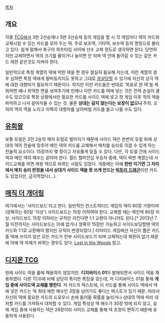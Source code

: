 [[목차]]

== 개요 ==
각종 [[TCG]]에서 3판 2선승제나 5판 3선승제 등의 게임을 할 시 각 게임마다 덱의 카드와 교체시킬 수 있는 카드를 모아 두는 덱. 주로 보조덱, 기타덱, 보수덱 등의 명칭으로 불리고 있다. 쉽게 말해서 축구의 하프타임 사이에 선수 교체 정도로 생각하면 된다. 당연하지만 교체하면서 덱의 크기를 줄이거나 늘이면 안 되며 덱 안에 들어갈 수 있는 같은 카드 제한 같은것도 지켜야 한다.

일반적으로 특정 계열의 덱에 약한 덱을 짠 경우 절실히 필요해 지는데, 이런 계열의 경우 심하면 특정 덱에게 발버둥치지도 못하고 그대로 [[끔살]]당할 수 있기에 자신의 상극 덱에 대한 대항마가 필요하기 때문이다. 하지만 이런 카드들은 반대로 '목표로 한 덱'을 제외하면 꽤나 취약한 면을 보여주기에 언제나 이런 카드를 덱에 넣는 것은 전력 손실이 클 수도 있으므로 특정 상황에서만 필요한 카드를 사이드 덱에 넣고 첫 게임 이후 적의 덱을 파악하고 나서 갈아끼울 수 있는 것. 물론 '''상대는 갈지 않는다는 보장이 없으니''' 주의. 오히려 역의 역을 노리고 이쪽의 대항마를 날려버릴 카드를 들고 나올 수도 있다.

== [[유희왕]] ==
보통 듀얼은 3전 2승의 매치 듀얼로 벌어지기 때문에 사이드 덱은 한번의 듀얼 뒤에 상대의 덱의 전술에 맞추어 메인 덱의 카드를 교체해서 매치를 승리로 이끌 수 있게 하는 전술적 요소이다. 15장까지 몇 장이고 자유롭게 맞출 수 있다. 다만, 각 듀얼 간에 사이드 덱과 메인 덱의 매수는 같아야 한다.
월드 챔피언십 우승자 중에, 덱이 락번 계였는데 사이드교체를 하면 제왕 덱으로 바뀌는 사람도 있었다.
개중에는 아예 '''한번 이기면 그 자리에서 매치 승리 판정을 내서 상대가 사이드 덱을 못 쓰게 만드는 [[빅토리 드래곤]]'''이란 카드도 있었지만, 금지먹었다(...).

== [[매직 더 개더링]] ==
여기에서는 '사이드보드'라고 한다. 일반적인 컨스트럭티드 게임의 덱이 60장 가량이며(정확히는 60장 '이상') 사이드보드는 15장 이하여야 한다. 교체할 때는 메인덱 60장 이상, 사이드보드 15장 이하라는 규칙만 지킨다면 1:1 교환이 아니어도 된다.[* 2013년 7월 이전까지는 사이드보드는 아예 없거나 정확히 15장만 가능하고 사이드보딩할땐 덱의 카드와 1:1로 교환해야 했지만 규칙이 변경되었다.] 리미티드 게임에선 자신이 뽑은 카드 중 덱에 쓰이지 않은 모든 카드가 전부 사이드보드가 되며 교체하는데 제한이 없기 때문에 아예 덱 자체가 바뀌는 경우도 있다. [[Lost in the Woods]] 참고.

== [[디지몬 TCG]] ==
원래 사이드 덱을 룰에 채용하지 않았지만. '''디지바이스 01'''이 발매되면서 사이드 덱을 채용하였다. 다른 TCG에 비해 상당히 특이한 특징을 갖는데, 저 디지바이스 01을 통해 '''게임 중에 사이드덱 교체를 행한다'''. 저 카드의 텍스트에, 이 카드를 통해 사이드 덱에서 덱에 넣은 카드는 덱 최대 제한 매수인 3장을 넘어가도 좋다는 텍스트가 있기 때문. 따라서 자신의 덱에 필요한 카드의 드로우시 손에 들어올 확률을 늘리거나 상대의 덱에 따라 대처할 카드를 가져와서 대처할 수 있다. 게임 특성상 덱 매수가 30장 밖에 되지 않고, 실제 게임 중에 사용하는 덱은 28장이라 사이드 교체를 통해 덱 조정이 편하기 때문에 유용하게 사용된다.
